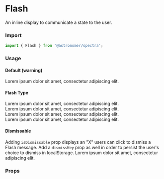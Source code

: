 
<Meta title="Components|Flash" component={Flash} />

# Flash
An inline display to communicate a state to the user.

### Import
```js
import { Flash } from '@astronomer/spectra';
```

### Usage

#### Default (warning)
<Preview>
  <Story name="Default">
    <Flash>Lorem ipsum dolor sit amet, consectetur adipiscing elit.</Flash>
  </Story>
</Preview>

#### Flash Type
<Preview>
  <Story name="Type">
    <div>
      <Flash type="info">Lorem ipsum dolor sit amet, consectetur adipiscing elit.</Flash>
      <br />
      <Flash type="success">Lorem ipsum dolor sit amet, consectetur adipiscing elit.</Flash>
      <br />
      <Flash>Lorem ipsum dolor sit amet, consectetur adipiscing elit.</Flash>
      <br />
      <Flash type="error">Lorem ipsum dolor sit amet, consectetur adipiscing elit.</Flash>
    </div>
  </Story>
</Preview>

#### Dismissable
Adding `isDismissable` prop displays an "X" users can click to dismiss a Flash message. Add a `dismissKey` prop as well in order to persist the user's choice to dismiss in localStorage.
<Preview>
  <Story name="Is Dissmissable">
    <Flash isDismissable>Lorem ipsum dolor sit amet, consectetur adipiscing elit.</Flash>
  </Story>
</Preview>

### Props
<Props of={Flash} />
